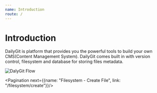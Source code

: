 ```yaml
---
name: Introduction
route: /
---
```



# Introduction

DailyGit is platform that provides you the powerful tools to build your own CMS(Content Management System). DailyGit comes built in with version control, filesystem and database for storing files metadata.

![DalyGit Flow](../public/images/dailygit-flow.png)

<Pagination next={{name: "Filesystem - Create File", link: "/filesystem/create"}}/>